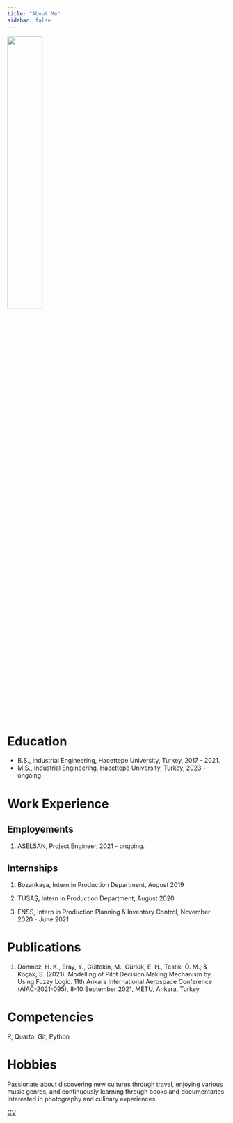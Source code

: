 ```yaml
---
title: "About Me"
sidebar: false 
---
```


![](assets/images/eda.jpeg){fig-align="center" width="40%"}

# Education

-   B.S., Industrial Engineering, Hacettepe University, Turkey, 2017 - 2021.
-   M.S., Industrial Engineering, Hacettepe University, Turkey, 2023 - ongoing.

# Work Experience

## Employements

1.  ASELSAN, Project Engineer, 2021 - ongoing.

## Internships

1.  Bozankaya, Intern in Production Department, August 2019

2.  TUSAŞ, Intern in Production Department, August 2020

3.  FNSS, Intern in Production Planning & Inventory Control, November 2020 - June 2021

# Publications

1. Dönmez, H. K., Eray, Y., Gültekin, M., Gürlük, E. H., Testik, Ö. M., & Koçak, S. (2021). Modelling of Pilot Decision Making Mechanism by Using Fuzzy Logic. 11th Ankara International Aerospace Conference (AIAC-2021-095), 8-10 September 2021, METU, Ankara, Turkey.

# Competencies

R, Quarto, Git, Python

# Hobbies

Passionate about discovering new cultures through travel, enjoying various music genres, and continuously learning through books and documentaries. Interested in photography and culinary experiences.

[CV](assets/cv.pdf)
